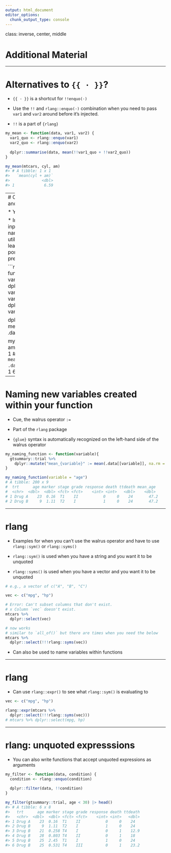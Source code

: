 ```yaml
---
output: html_document
editor_options: 
  chunk_output_type: console
---
```


class: inverse, center, middle

# Additional Material

---

# Alternatives to `{{ · }}`?

* `{{ · }}` is a shortcut for `!!enquo(·)`

* Use the `!!` and `rlang::enquo(·)` combination when you need to pass `var1` and `var2` around before it's injected.

* `!!` is a part of `{rlang}`

```r
my_mean <- function(data, var1, var2) {
  var1_quo <- rlang::enquo(var1)
  var2_quo <- rlang::enquo(var2)
  
  dplyr::summarise(data, mean(!!var1_quo + !!var2_quo))
}

my_mean(mtcars, cyl, am)
#> # A tibble: 1 x 1
#>   `mean(cyl + am)`
#>              <dbl>
#> 1             6.59
```

---
# Can I avoid `{{ · }}` and `!!enquo(·)`?

* YES! (mostly)

* Immediately convert inputs into column name **strings**, and utilize all the what you learned in the first portion of this presentation.

```r
my_mean <- function(data, var1, var2) {
  var1 <- dplyr::select(data, {{ var1 }}) |> names()
  var2 <- dplyr::select(data, {{ var2 }}) |> names()
  
  dplyr::summarise(data, mean(.data[[var1]] + .data[[var2]]))
}

my_mean(mtcars, cyl, am)
#> # A tibble: 1 x 1
#>   `mean(.data[["cyl"]] + .data[["am"]])`
#>                                    <dbl>
#> 1                                   6.59
```

---

# Naming new variables created within your function

* Cue, the walrus operator `:=`

* Part of the `rlang` package

* `{glue}` syntax is automatically recognized on the left-hand side of the  
walrus operator

```r
my_naming_function <- function(variable){
  gtsummary::trial %>% 
    dplyr::mutate("mean_{variable}" := mean(.data[[variable]], na.rm = TRUE))
}

my_naming_function(variable = "age")
# A tibble: 200 x 9
#  trt      age marker stage grade response death ttdeath mean_age
#  <chr>  <dbl>  <dbl> <fct> <fct>    <int> <int>   <dbl>    <dbl>
# 1 Drug A    23  0.16  T1    II           0     0    24       47.2
# 2 Drug B     9  1.11  T2    I            1     0    24       47.2
```

---

# rlang

* Examples for when you can't use the walrus operator and have to use
`rlang::sym()` or `rlang::syms()`

* `rlang::sym()` is used when you have a string and you want it to be unquoted

* `rlang::syms()` is used when you have a vector and you want it to be unquoted

```r
# e.g., a vector of c("A", "B", "C")

vec <- c("mpg", "hp")

# Error: Can't subset columns that don't exist.
# x Column `vec` doesn't exist.
mtcars %>% 
  dplyr::select(vec)

# now works
# similar to `all_of()` but there are times when you need the below
mtcars %>% 
  dplyr::select(!!!rlang::syms(vec))
```

* Can also be used to name variables within functions

---

# rlang

* Can use `rlang::expr()` to see what `rlang::sym()` is evaluating to

```r
vec <- c("mpg", "hp")

rlang::expr(mtcars %>% 
  dplyr::select(!!!rlang::syms(vec)))
# mtcars %>% dplyr::select(mpg, hp)
```

---

# rlang: unquoted expresssions

* You can also write functions that accept unquoted expressions as arguments

```r
my_filter <- function(data, condition) {
  condition <- rlang::enquo(condition)
  
  dplyr::filter(data, !!condition)
}

my_filter(gtsummary::trial, age < 30) |> head()
#> # A tibble: 6 x 8
#>   trt      age marker stage grade response death ttdeath
#>   <chr>  <dbl>  <dbl> <fct> <fct>    <int> <int>   <dbl>
#> 1 Drug A    23  0.16  T1    II           0     0    24  
#> 2 Drug B     9  1.11  T2    I            1     0    24  
#> 3 Drug B    21  0.258 T4    I            0     1    12.9
#> 4 Drug B    28  0.803 T4    II           0     1    18  
#> 5 Drug B    25  2.45  T1    I            1     0    24  
#> 6 Drug B    25  0.531 T4    III          0     1    23.2

```